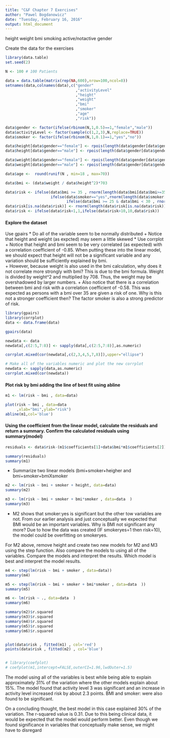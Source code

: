 ```yaml
---
title: "C&F Chapter 7 Exercises"
author: "Pawel Bogdanowicz"
date: "Tuesday, February 16, 2016"
output: html_document
---
```


height weight bmi smoking active/notactive gender 

Create the data for the exercises

```r

library(data.table)
set.seed(2)

N <- 100 # 100 Patients

data = data.table(matrix(rep(NA,600),nrow=100,ncol=8))
setnames(data,colnames(data),c("gender"
                               ,"activityLevel"
                               ,"height"
                               ,"weight"
                               ,"bmi"
                               ,"smoker"
                               ,"age"
                               ,"risk"))

data$gender <- factor(ifelse(rbinom(N,1,0.5)==1,"female","male"))
data$activityLevel <- factor(sample(c(1,2,3),N,replace=TRUE))
data$smoker <- factor(ifelse(rbinom(N,1,0.1)==1,"yes","no"))

data$height[data$gender=="female"] <- rpois(length(data$gender[data$gender=="female"]),64)
data$height[data$gender=="male"] <- rpois(length(data$gender[data$gender=="male"]),69)

data$weight[data$gender=="female"] <- rpois(length(data$gender[data$gender=="female"]),150)
data$weight[data$gender=="male"] <- rpois(length(data$gender[data$gender=="male"]),180)

data$age <-  round(runif(N , min=18 , max=70))

data$bmi <- (data$weight / data$height^2)*703

data$risk <- ifelse(data$bmi >= 35 , rnorm(length(data$bmi[data$bmi>=35]),8,2) , 
                    ifelse(data$smoker=="yes",rnorm(length(data$smoker[data$smoker=="yes"]),8,2),
                           ifelse(data$bmi >= 25 & data$bmi < 30 , rnorm(length(data$bmi[data$bmi>=25 & data$bmi<30]),3,3) , NA)))
data$risk[is.na(data$risk)] <- rnorm(length(data$risk[is.na(data$risk)]),5,3)
data$risk <- ifelse(data$risk<1,1,ifelse(data$risk>10,10,data$risk))

```


#### Explore the dataset

Use gpairs 
* Do all of the variable seem to be normally distributed
    + Notice that height and weight (as expcted) may seem a little skewed
* Use corrplot
    + Notice that height and bmi seem to be very correlated (as expected) with a correlation coefficient of -0.85. When putting these into the linear model, we should expect that height will not be a significant variable and any variation should be sufficiently explained by bmi.  
    + However, because weight is also used in the bmi calculation, why does it not correlate more strongly with bmi?  This is due to the bmi formula.  Weight is divided by weight^2 and multiplied by 708.  Thus, the weight may be overshadowed by larger numbers.
    + Also notice that there is a correlation between bmi and risk with a correlation coefficient of -0.58.  This was expected as persons with a bmi over 35 are given a risk of one.  Why is this not a stronger coefficient then?  The factor smoker is also a strong predictor of risk.


```r

library(gpairs)
library(corrplot)
data <- data.frame(data)

gpairs(data)

newdata <- data
newdata[,c(2:5,7:8)] <- sapply(data[,c(2:5,7:8)],as.numeric)

corrplot.mixed(cor(newdata[,c(2,3,4,5,7,8)]),upper="ellipse")

# Make all of the variables numeric and plot the new corrplot
newdata <- sapply(data,as.numeric)
corrplot.mixed(cor(newdata))

```



#### Plot risk by bmi adding the line of best fit using abline


```r

m1 <- lm(risk ~ bmi , data=data)

plot(risk ~ bmi , data=data
     ,xlab="bmi",ylab="risk")
abline(m1,col='blue')

```


#### Using the coefficient from the linear model, calculate the residuals and return a summary.  Confirm the calculated residuals using summary(model)


```r

residuals <- data$risk-(m1$coefficients[1]+data$bmi*m1$coefficients[2])

summary(residuals)
summary(m1)

```



* Summarize two linear models (bmi+smoker+heigher and bmi+smoker+bmiXsmoker
```r

m2 <- lm(risk ~ bmi + smoker + height, data=data)
summary(m2)

m3 <- lm(risk ~ bmi + smoker + bmi*smoker , data=data  )
summary(m3)

```


* M2 shows that smoker:yes is significant but the other tow variables are not.  From our earlier analysis and just conceptually we expected that BMI would be an important variables.  Why is BMI not significant any more?  Due to how the data was created (IF smokeryes=1 then risk=10), the model could be overfitting on smokeryes.



For M2 above, remove height and create two new models for M2 and M3 using the step function. Also compare the models to using all of the variables.  Compare the models and interpret the results.  Which model is best and interpret the model results.

```r
m4 <- step(lm(risk ~ bmi + smoker , data=data))
summary(m4)

m5 <- step(lm(risk ~ bmi + smoker + bmi*smoker , data=data  ))
summary(m5)

m6 <- lm(risk ~ ., data=data  )
summary(m6)

summary(m2)$r.squared
summary(m3)$r.squared
summary(m4)$r.squared
summary(m5)$r.squared
summary(m6)$r.squared


plot(data$risk , fitted(m1) , col='red')
points(data$risk , fitted(m2) , col='blue')


# library(coefplot)
# coefplot(m1,intercept=FALSE,outerCI=1.96,lwdOuter=1.5)

```


The model using all of the variables is best while being able to explain approximately 31% of the variation where the other models explain about 15%.  The model found that activity level 3 was significant and an increase in activity level increased risk by about 2.3 points.  BMI and smoker: were also found to be significant.  

On a concluding thought, the best model in this case explained 30% of the variation.  The r-squared value is 0.31.  Due to this being clinical data, it would be expected that the model would perform better.  Even though we found significance in variables that conceptually make sense, we might have to disregard 








